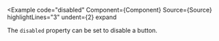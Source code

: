 
<Example
  code="disabled"
  Component={Component}
  Source={Source}
  highlightLines="3"
  undent={2}
  expand
>
  The `disabled` property can be set to disable a button.
</Example>

